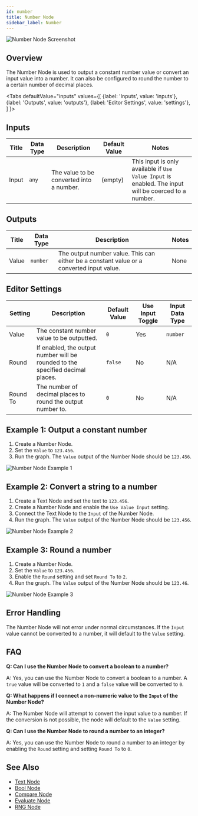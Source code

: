 ```yaml
---
id: number
title: Number Node
sidebar_label: Number
---
```



![Number Node Screenshot](./assets/number-node.png)

## Overview

The Number Node is used to output a constant number value or convert an input value into a number. It can also be configured to round the number to a certain number of decimal places.

<Tabs
  defaultValue="inputs"
  values={[
    {label: 'Inputs', value: 'inputs'},
    {label: 'Outputs', value: 'outputs'},
    {label: 'Editor Settings', value: 'settings'},
  ]
}>

<TabItem value="inputs">

## Inputs

| Title | Data Type | Description                              | Default Value | Notes                                                                                                |
| ----- | --------- | ---------------------------------------- | ------------- | ---------------------------------------------------------------------------------------------------- |
| Input | `any`     | The value to be converted into a number. | (empty)       | This input is only available if `Use Value Input` is enabled. The input will be coerced to a number. |

</TabItem>

<TabItem value="outputs">

## Outputs

| Title | Data Type | Description                                                                              | Notes |
| ----- | --------- | ---------------------------------------------------------------------------------------- | ----- |
| Value | `number`  | The output number value. This can either be a constant value or a converted input value. | None  |

</TabItem>

<TabItem value="settings">

## Editor Settings

| Setting  | Description                                                                    | Default Value | Use Input Toggle | Input Data Type |
| -------- | ------------------------------------------------------------------------------ | ------------- | ---------------- | --------------- |
| Value    | The constant number value to be outputted.                                     | `0`           | Yes              | `number`        |
| Round    | If enabled, the output number will be rounded to the specified decimal places. | `false`       | No               | N/A             |
| Round To | The number of decimal places to round the output number to.                    | `0`           | No               | N/A             |

</TabItem>

</Tabs>

## Example 1: Output a constant number

1. Create a Number Node.
2. Set the `Value` to `123.456`.
3. Run the graph. The `Value` output of the Number Node should be `123.456`.

![Number Node Example 1](./assets/number-node-example-01.png)

## Example 2: Convert a string to a number

1. Create a Text Node and set the text to `123.456`.
2. Create a Number Node and enable the `Use Value Input` setting.
3. Connect the Text Node to the `Input` of the Number Node.
4. Run the graph. The `Value` output of the Number Node should be `123.456`.

![Number Node Example 2](./assets/number-node-example-02.png)

## Example 3: Round a number

1. Create a Number Node.
2. Set the `Value` to `123.456`.
3. Enable the `Round` setting and set `Round To` to `2`.
4. Run the graph. The `Value` output of the Number Node should be `123.46`.

![Number Node Example 3](./assets/number-node-example-03.png)

## Error Handling

The Number Node will not error under normal circumstances. If the `Input` value cannot be converted to a number, it will default to the `Value` setting.

## FAQ

**Q: Can I use the Number Node to convert a boolean to a number?**

A: Yes, you can use the Number Node to convert a boolean to a number. A `true` value will be converted to `1` and a `false` value will be converted to `0`.

**Q: What happens if I connect a non-numeric value to the `Input` of the Number Node?**

A: The Number Node will attempt to convert the input value to a number. If the conversion is not possible, the node will default to the `Value` setting.

**Q: Can I use the Number Node to round a number to an integer?**

A: Yes, you can use the Number Node to round a number to an integer by enabling the `Round` setting and setting `Round To` to `0`.

## See Also

- [Text Node](./text.mdx)
- [Bool Node](./bool.mdx)
- [Compare Node](./compare.mdx)
- [Evaluate Node](./evaluate.mdx)
- [RNG Node](./rng.mdx)
